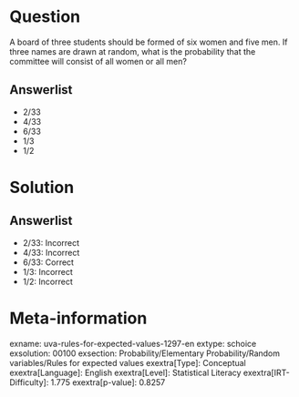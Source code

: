 Question
========

A board of three students should be formed of six women and five men. If three names are drawn at random, what is the probability that the committee will consist of all women or all men?

Answerlist
----------

* 2/33
* 4/33
* 6/33
* 1/3
* 1/2

Solution
========

Answerlist
----------

* 2/33: Incorrect
* 4/33: Incorrect
* 6/33: Correct
* 1/3: Incorrect
* 1/2: Incorrect

Meta-information
================
exname: uva-rules-for-expected-values-1297-en
extype: schoice
exsolution: 00100
exsection: Probability/Elementary Probability/Random variables/Rules for expected values
exextra[Type]: Conceptual
exextra[Language]: English
exextra[Level]: Statistical Literacy
exextra[IRT-Difficulty]: 1.775
exextra[p-value]: 0.8257
